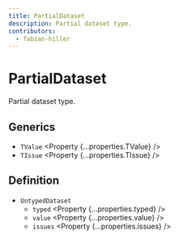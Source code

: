 ```yaml
---
title: PartialDataset
description: Partial dataset type.
contributors:
  - fabian-hiller
---
```



# PartialDataset

Partial dataset type.

## Generics

- `TValue` <Property {...properties.TValue} />
- `TIssue` <Property {...properties.TIssue} />

## Definition

- `UntypedDataset`
  - `typed` <Property {...properties.typed} />
  - `value` <Property {...properties.value} />
  - `issues` <Property {...properties.issues} />
